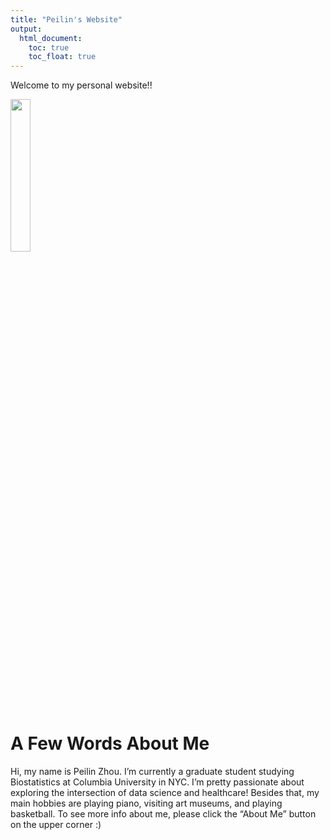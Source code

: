 ```yaml
---
title: "Peilin's Website"
output: 
  html_document:
    toc: true
    toc_float: true
---
```


Welcome to my personal website!!

<img src="images/maltese.gif" style="width:25%">

# A Few Words About Me
  Hi, my name is Peilin Zhou. I'm currently a graduate student studying Biostatistics at Columbia University in NYC. I'm pretty passionate about exploring the intersection of data science and healthcare! Besides that, my main hobbies are playing piano, visiting art museums, and playing basketball. To see more info about me, please click the "About Me" button on the upper corner :)

